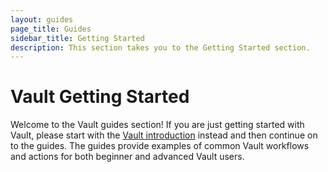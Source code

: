 ```yaml
---
layout: guides
page_title: Guides
sidebar_title: Getting Started
description: This section takes you to the Getting Started section.
---
```


# Vault Getting Started

Welcome to the Vault guides section! If you are just getting started with Vault,
please start with the [Vault introduction](/intro/getting-started/install)
instead and then continue on to the guides. The guides provide examples of
common Vault workflows and actions for both beginner and advanced Vault users.
